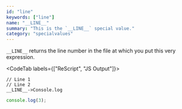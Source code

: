 ```yaml
---
id: "line"
keywords: ["line"]
name: "__LINE__"
summary: "This is the `__LINE__` special value."
category: "specialvalues"
---
```


`__LINE__` returns the line number in the file at which you put this very expression.

<CodeTab labels={["ReScript", "JS Output"]}>

```res example
// Line 1
// Line 2
__LINE__->Console.log
```

```js
console.log(3);
```

</CodeTab>
